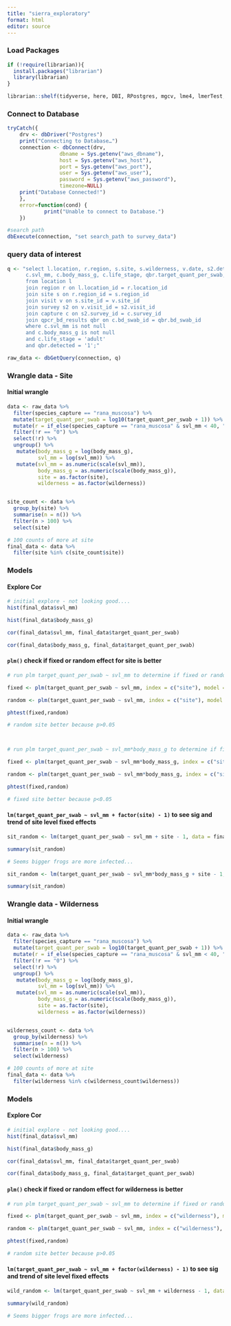```yaml
---
title: "sierra_exploratory"
format: html
editor: source
---
```

### Load Packages

```r

if (!require(librarian)){
  install.packages("librarian")
  library(librarian)
}

librarian::shelf(tidyverse, here, DBI, RPostgres, mgcv, lme4, lmerTest, plm)

```

### Connect to Database

```r
tryCatch({
    drv <- dbDriver("Postgres")
    print("Connecting to Database…")
    connection <- dbConnect(drv,
                 dbname = Sys.getenv("aws_dbname"),
                 host = Sys.getenv("aws_host"),
                 port = Sys.getenv("aws_port"),
                 user = Sys.getenv("aws_user"),
                 password = Sys.getenv("aws_password"),
                 timezone=NULL)
    print("Database Connected!")
    },
    error=function(cond) {
            print("Unable to connect to Database.")
    })

#search path
dbExecute(connection, "set search_path to survey_data")
```

### query data of interest

```r


q <- "select l.location, r.region, s.site, s.wilderness, v.date, s2.detection_type, c.species_capture, 
      c.svl_mm, c.body_mass_g, c.life_stage, qbr.target_quant_per_swab, qbr.detected, qbr.bd_swab_id 
      from location l 
      join region r on l.location_id = r.location_id 
      join site s on r.region_id = s.region_id 
      join visit v on s.site_id = v.site_id 
      join survey s2 on v.visit_id = s2.visit_id 
      join capture c on s2.survey_id = c.survey_id 
      join qpcr_bd_results qbr on c.bd_swab_id = qbr.bd_swab_id
      where c.svl_mm is not null
      and c.body_mass_g is not null
      and c.life_stage = 'adult'
      and qbr.detected = '1';"

raw_data <- dbGetQuery(connection, q) 

```

### Wrangle data - Site

#### Initial wrangle

```r

data <- raw_data %>% 
  filter(species_capture == "rana_muscosa") %>% 
  mutate(target_quant_per_swab = log10(target_quant_per_swab + 1)) %>%
  mutate(r = if_else(species_capture == "rana_muscosa" & svl_mm < 40, "0", "1")) %>%
  filter(!r == "0") %>%
  select(!r) %>%
  ungroup() %>% 
   mutate(body_mass_g = log(body_mass_g),
          svl_mm = log(svl_mm)) %>% 
   mutate(svl_mm = as.numeric(scale(svl_mm)),
          body_mass_g = as.numeric(scale(body_mass_g)),
          site = as.factor(site),
          wilderness = as.factor(wilderness))


site_count <- data %>% 
  group_by(site) %>% 
  summarise(n = n()) %>% 
  filter(n > 100) %>% 
  select(site)

# 100 counts of more at site
final_data <- data %>% 
  filter(site %in% c(site_count$site))


```

### Models

#### Explore Cor
```r

# initial explore - not looking good....
hist(final_data$svl_mm)

hist(final_data$body_mass_g)

cor(final_data$svl_mm, final_data$target_quant_per_swab)

cor(final_data$body_mass_g, final_data$target_quant_per_swab)
```

#### `plm()` check if fixed or random effect for site is better

```r
# run plm target_quant_per_swab ~ svl_mm to determine if fixed or random better

fixed <- plm(target_quant_per_swab ~ svl_mm, index = c("site"), model = "within", data=final_data) #fixed model

random <- plm(target_quant_per_swab ~ svl_mm, index = c("site"), model = "random", data=final_data) #random

phtest(fixed,random)

# random site better because p>0.05



# run plm target_quant_per_swab ~ svl_mm*body_mass_g to determine if fixed or random better

fixed <- plm(target_quant_per_swab ~ svl_mm*body_mass_g, index = c("site"), model = "within", data=final_data) #fixed model

random <- plm(target_quant_per_swab ~ svl_mm*body_mass_g, index = c("site"), model = "random", data=final_data) #random

phtest(fixed,random)

# fixed site better because p<0.05

```

#### `lm(target_quant_per_swab ~ svl_mm + factor(site) - 1)` to see sig and trend of site level fixed effects
```r
sit_random <- lm(target_quant_per_swab ~ svl_mm + site - 1, data = final_data)

summary(sit_random)

# Seems bigger frogs are more infected...

sit_random <- lm(target_quant_per_swab ~ svl_mm*body_mass_g + site - 1, data = final_data)

summary(sit_random)

```

### Wrangle data - Wilderness

#### Initial wrangle

```r

data <- raw_data %>% 
  filter(species_capture == "rana_muscosa") %>% 
  mutate(target_quant_per_swab = log10(target_quant_per_swab + 1)) %>%
  mutate(r = if_else(species_capture == "rana_muscosa" & svl_mm < 40, "0", "1")) %>%
  filter(!r == "0") %>%
  select(!r) %>%
  ungroup() %>% 
   mutate(body_mass_g = log(body_mass_g),
          svl_mm = log(svl_mm)) %>% 
   mutate(svl_mm = as.numeric(scale(svl_mm)),
          body_mass_g = as.numeric(scale(body_mass_g)),
          site = as.factor(site),
          wilderness = as.factor(wilderness))


wilderness_count <- data %>% 
  group_by(wilderness) %>% 
  summarise(n = n()) %>% 
  filter(n > 100) %>% 
  select(wilderness)

# 100 counts of more at site
final_data <- data %>% 
  filter(wilderness %in% c(wilderness_count$wilderness))


```

### Models

#### Explore Cor
```r

# initial explore - not looking good....
hist(final_data$svl_mm)

hist(final_data$body_mass_g)

cor(final_data$svl_mm, final_data$target_quant_per_swab)

cor(final_data$body_mass_g, final_data$target_quant_per_swab)
```

#### `plm()` check if fixed or random effect for wilderness is better

```r
# run plm target_quant_per_swab ~ svl_mm to determine if fixed or random better

fixed <- plm(target_quant_per_swab ~ svl_mm, index = c("wilderness"), model = "within", data=final_data) #fixed model

random <- plm(target_quant_per_swab ~ svl_mm, index = c("wilderness"), model = "random", data=final_data) #random

phtest(fixed,random)

# random site better because p>0.05

```

#### `lm(target_quant_per_swab ~ svl_mm + factor(wilderness) - 1)` to see sig and trend of site level fixed effects
```r
wild_random <- lm(target_quant_per_swab ~ svl_mm + wilderness - 1, data = final_data)

summary(wild_random)

# Seems bigger frogs are more infected...

```